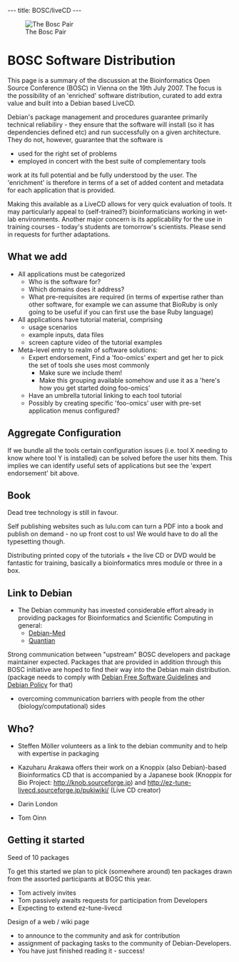 ---
title: BOSC/liveCD
---

[[Image:Pear.png|The Bosc Pair]]
=BOSC Software Distribution=

This page is a summary of the discussion at the Bioinformatics Open Source Conference (BOSC) in Vienna on the 19th July 2007. The focus is the possibility of an 'enriched' software distribution, curated to add extra value and built into a Debian based LiveCD.

Debian's package management and procedures guarantee primarily technical reliabiliry - they ensure that the software will install (so it has dependencies defined etc) and run successfully on a given architecture. They do not, however, guarantee that the software is

* used for the right set of problems
* employed in concert with the best suite of complementary tools

work at its full potential and be fully understood by the user.
The 'enrichment' is therefore in terms of a set of added content and metadata for each application that is provided.

Making this available as a LiveCD allows for very quick evaluation of tools. It may particularly appeal to (self-trained?) bioinformaticians working in wet-lab environments. Another major concern is its applicability for the use in training courses - today's students are tomorrow's scientists. Please send in requests for further adaptations.

==What we add==

* All applications must be categorized
** Who is the software for?
** Which domains does it address?
** What pre-requisites are required (in terms of expertise rather than other software, for example we can assume that BioRuby is only going to be useful if you can first use the base Ruby language)
* All applications have tutorial material, comprising
** usage scenarios
** example inputs, data files
** screen capture video of the tutorial examples
* Meta-level entry to realm of software solutions:
** Expert endorsement, Find a 'foo-omics' expert and get her to pick the set of tools she uses most commonly
*** Make sure we include them!
*** Make this grouping available somehow and use it as a 'here's how you get started doing foo-omics'
** Have an umbrella tutorial linking to each tool tutorial
** Possibly by creating specific 'foo-omics' user with pre-set application menus configured?

==Aggregate Configuration==

If we bundle all the tools certain configuration issues (i.e. tool X needing to know where tool Y is installed) can be solved before the user hits them. This implies we can identify useful sets of applications but see the 'expert endorsement' bit above.

==Book==

Dead tree technology is still in favour.

Self publishing websites such as lulu.com can turn a PDF into a book and publish on demand - no up front cost to us! We would have to do all the typesetting though.

Distributing printed copy of the tutorials + the live CD or DVD would be fantastic for training, basically a bioinformatics mres module or three in a box.

==Link to Debian==

* The Debian community has invested considerable effort already in providing packages for Bioinformatics and Scientific Computing in general:
** [http://www.debian.org/devel/debian-med/ Debian-Med]
** [http://dirk.eddelbuettel.com/quantian.html Quantian]

Strong communication between "upstream" BOSC developers and package maintainer expected. Packages that are provided in addition through this BOSC initiative are hoped to find their way into the Debian main distribution.  (package needs to comply with [http://www.debian.org/social_contract#guidelines Debian Free Software Guidelines] and [http://www.debian.org/doc/debian-policy/ Debian Policy] for that)
* overcoming communication barriers with people from the other (biology/computational) sides

==Who?==

* Steffen Möller volunteers as a link to the debian community and  to help with expertise in packaging

* Kazuharu Arakawa offers their work on a Knoppix (also Debian)-based Bioinformatics CD that is accompanied by a Japanese book (Knoppix for Bio Project: http://knob.sourceforge.jp) and http://ez-tune-livecd.sourceforge.jp/pukiwiki/ (Live CD creator)

* Darin London

* Tom Oinn
 
==Getting it started==

Seed of 10 packages

To get this started we plan to pick (somewhere around) ten packages drawn from the assorted participants at BOSC this year.

* Tom actively invites
* Tom passively awaits requests for participation from Developers
* Expecting to extend ez-tune-livecd 

Design of a web / wiki page 
* to announce to the community and ask for contribution
* assignment of packaging tasks to the community of Debian-Developers.
* You have just finished reading it - success!